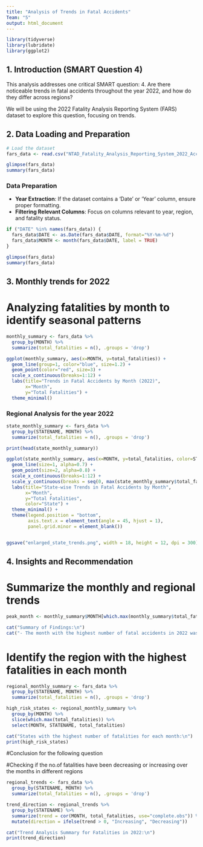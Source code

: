 ```yaml
---
title: "Analysis of Trends in Fatal Accidents"
Team: "5"
output: html_document
---
```


```r
library(tidyverse)  
library(lubridate) 
library(ggplot2)  
```

## 1. Introduction (SMART Question 4)
This analysis addresses one critical SMART question:
4. Are there noticeable trends in fatal accidents throughout the year 2022, and how do they differ across regions?

We will be using the 2022 Fatality Analysis Reporting System (FARS) dataset to explore this question, focusing on trends.

## 2. Data Loading and Preparation

```r
# Load the dataset
fars_data <- read.csv("NTAD_Fatality_Analysis_Reporting_System_2022_Accidents_3270373163975898856.csv")

glimpse(fars_data)
summary(fars_data)
```

### Data Preparation
- **Year Extraction**: If the dataset contains a 'Date' or 'Year' column, ensure proper formatting.
- **Filtering Relevant Columns**: Focus on columns relevant to year, region, and fatality status.

```r
if ("DATE" %in% names(fars_data)) {
  fars_data$DATE <- as.Date(fars_data$DATE, format="%Y-%m-%d")
  fars_data$MONTH <- month(fars_data$DATE, label = TRUE)
}

glimpse(fars_data)
summary(fars_data)
```

## 3. Monthly trends for 2022


# Analyzing fatalities by month to identify seasonal patterns
```r
monthly_summary <- fars_data %>% 
  group_by(MONTH) %>% 
  summarize(total_fatalities = n(), .groups = 'drop')

ggplot(monthly_summary, aes(x=MONTH, y=total_fatalities)) +
  geom_line(group=1, color="blue", size=1.2) +
  geom_point(color="red", size=3) +
  scale_x_continuous(breaks=1:12) +  
  labs(title="Trends in Fatal Accidents by Month (2022)",
       x="Month",
       y="Total Fatalities") +
  theme_minimal()
```

### Regional Analysis for the year 2022

```r
state_monthly_summary <- fars_data %>% 
  group_by(STATENAME, MONTH) %>% 
  summarize(total_fatalities = n(), .groups = 'drop')

print(head(state_monthly_summary))

ggplot(state_monthly_summary, aes(x=MONTH, y=total_fatalities, color=STATENAME, group=STATENAME)) +
  geom_line(size=1, alpha=0.7) +  
  geom_point(size=2, alpha=0.8) +  
  scale_x_continuous(breaks=1:12) + 
  scale_y_continuous(breaks = seq(0, max(state_monthly_summary$total_fatalities, na.rm = TRUE), by = 10)) + 
  labs(title="State-wise Trends in Fatal Accidents by Month",
       x="Month",
       y="Total Fatalities",
       color="State") +
  theme_minimal() +
  theme(legend.position = "bottom", 
        axis.text.x = element_text(angle = 45, hjust = 1), 
        panel.grid.minor = element_blank()) 


ggsave("enlarged_state_trends.png", width = 18, height = 12, dpi = 300)
```
## 4. Insights and Recommendation


# Summarize the monthly and regional trends
```r
peak_month <- monthly_summary$MONTH[which.max(monthly_summary$total_fatalities)]

cat("Summary of Findings:\n")
cat("- The month with the highest number of fatal accidents in 2022 was", peak_month, ".\n")

```

# Identify the region with the highest fatalities in each month

```r
regional_monthly_summary <- fars_data %>% 
  group_by(STATENAME, MONTH) %>% 
  summarize(total_fatalities = n(), .groups = 'drop')

high_risk_states <- regional_monthly_summary %>% 
  group_by(MONTH) %>% 
  slice(which.max(total_fatalities)) %>% 
  select(MONTH, STATENAME, total_fatalities)

cat("States with the highest number of fatalities for each month:\n")
print(high_risk_states)
```


#Conclusion for the following question

#Checking if the no.of fatalities have been decreasing or increasing over the months in different regions

```r
regional_trends <- fars_data %>% 
  group_by(STATENAME, MONTH) %>% 
  summarize(total_fatalities = n(), .groups = 'drop')

trend_direction <- regional_trends %>%
  group_by(STATENAME) %>%
  summarize(trend = cor(MONTH, total_fatalities, use="complete.obs")) %>%
  mutate(direction = ifelse(trend > 0, "Increasing", "Decreasing"))

cat("Trend Analysis Summary for Fatalities in 2022:\n")
print(trend_direction)
```
